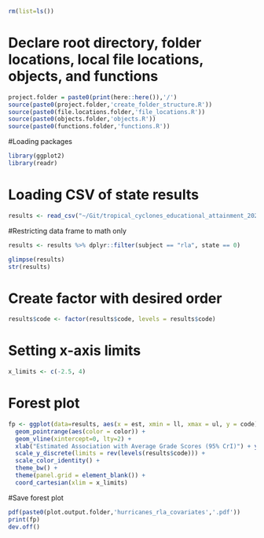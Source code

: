 ```r
rm(list=ls())
```

# Declare root directory, folder locations, local file locations, objects, and functions
```r
project.folder = paste0(print(here::here()),'/')
source(paste0(project.folder,'create_folder_structure.R'))
source(paste0(file.locations.folder,'file_locations.R'))
source(paste0(objects.folder,'objects.R'))
source(paste0(functions.folder,'functions.R'))
```

#Loading packages
```r
library(ggplot2)
library(readr)
```

# Loading CSV of state results
```r
results <- read_csv("~/Git/tropical_cyclones_educational_attainment_2022/output/model_output/hurricane_did_national.csv")
```

#Restricting data frame to math only 
```r
results <- results %>% dplyr::filter(subject == "rla", state == 0) 

glimpse(results)
str(results)
```

# Create factor with desired order
```r
results$code <- factor(results$code, levels = results$code)
```

# Setting x-axis limits
```r
x_limits <- c(-2.5, 4)
```

# Forest plot 
```r
fp <- ggplot(data=results, aes(x = est, xmin = ll, xmax = ul, y = code)) +
  geom_pointrange(aes(color = color)) + 
  geom_vline(xintercept=0, lty=2) +  
  xlab("Estimated Association with Average Grade Scores (95% CrI)") + ylab("Covariate") +
  scale_y_discrete(limits = rev(levels(results$code))) + 
  scale_color_identity() + 
  theme_bw() + 
  theme(panel.grid = element_blank()) + 
  coord_cartesian(xlim = x_limits)
```

#Save forest plot
```r
pdf(paste0(plot.output.folder,'hurricanes_rla_covariates','.pdf'))
print(fp)
dev.off()
```


